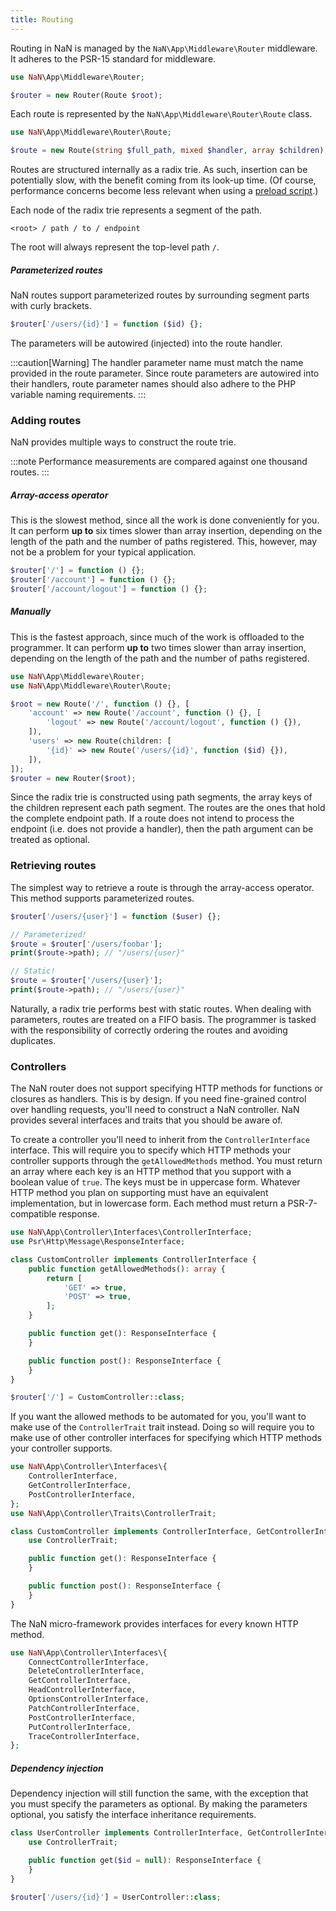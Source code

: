 ```yaml
---
title: Routing
---
```


Routing in NaN is managed by the `NaN\App\Middleware\Router` middleware.
It adheres to the PSR-15 standard for middleware.

```php
use NaN\App\Middleware\Router;

$router = new Router(Route $root);
```

Each route is represented by the `NaN\App\Middleware\Router\Route` class.

```php
use NaN\App\Middleware\Router\Route;

$route = new Route(string $full_path, mixed $handler, array $children);
```
Routes are structured internally as a radix trie.
As such, insertion can be potentially slow, with the benefit coming from its look-up time.
(Of course, performance concerns become less relevant when using a [preload script](https://www.php.net/manual/en/opcache.preloading.php).)

Each node of the radix trie represents a segment of the path.

```http "<root>" "path" "to" "endpoint"
<root> / path / to / endpoint
```

The root will always represent the top-level path `/`.

##### Parameterized routes

NaN routes support parameterized routes by surrounding segment parts with curly brackets.

```php
$router['/users/{id}'] = function ($id) {};
```

The parameters will be autowired (injected) into the route handler.

:::caution[Warning]
The handler parameter name must match the name provided in the route parameter.
Since route parameters are autowired into their handlers, route parameter names should also adhere to the PHP variable naming requirements.
:::

### Adding routes

NaN provides multiple ways to construct the route trie.

:::note
Performance measurements are compared against one thousand routes.
:::

##### Array-access operator

This is the slowest method, since all the work is done conveniently for you.
It can perform **up to** six times slower than array insertion, depending on the length of the path and the number of paths registered.
This, however, may not be a problem for your typical application.

```php
$router['/'] = function () {};
$router['/account'] = function () {};
$router['/account/logout'] = function () {};
```

##### Manually

This is the fastest approach, since much of the work is offloaded to the programmer.
It can perform **up to** two times slower than array insertion, depending on the length of the path and the number of paths registered.

```php
use NaN\App\Middleware\Router;
use NaN\App\Middleware\Router\Route;

$root = new Route('/', function () {}, [
	'account' => new Route('/account', function () {}, [
		'logout' => new Route('/account/logout', function () {}),
	]),
	'users' => new Route(children: [
		'{id}' => new Route('/users/{id}', function ($id) {}),
	]),
]);
$router = new Router($root);
```

Since the radix trie is constructed using path segments, the array keys of the children represent each path segment.
The routes are the ones that hold the complete endpoint path.
If a route does not intend to process the endpoint (i.e. does not provide a handler), then the path argument can be treated as optional.

### Retrieving routes

The simplest way to retrieve a route is through the array-access operator.
This method supports parameterized routes.

```php
$router['/users/{user}'] = function ($user) {};

// Parameterized!
$route = $router['/users/foobar'];
print($route->path); // "/users/{user}"

// Static!
$route = $router['/users/{user}'];
print($route->path); // "/users/{user}"
```

Naturally, a radix trie performs best with static routes.
When dealing with parameters, routes are treated on a FIFO basis.
The programmer is tasked with the responsibility of correctly ordering the routes and avoiding duplicates.

### Controllers

The NaN router does not support specifying HTTP methods for functions or closures as handlers.
This is by design.
If you need fine-grained control over handling requests, you'll need to construct a NaN controller.
NaN provides several interfaces and traits that you should be aware of.

To create a controller you'll need to inherit from the `ControllerInterface` interface.
This will require you to specify which HTTP methods your controller supports through the `getAllowedMethods` method.
You must return an array where each key is an HTTP method that you support with a boolean value of `true`.
The keys must be in uppercase form.
Whatever HTTP method you plan on supporting must have an equivalent implementation, but in lowercase form.
Each method must return a PSR-7-compatible response.

```php
use NaN\App\Controller\Interfaces\ControllerInterface;
use Psr\Http\Message\ResponseInterface;

class CustomController implements ControllerInterface {
	public function getAllowedMethods(): array {
		return [
			'GET' => true,
			'POST' => true,
		];
	}

	public function get(): ResponseInterface {
	}

	public function post(): ResponseInterface {
	}
}

$router['/'] = CustomController::class;
```

If you want the allowed methods to be automated for you, you'll want to make use of the `ControllerTrait` trait instead.
Doing so will require you to make use of other controller interfaces for specifying which HTTP methods your controller supports.

```php
use NaN\App\Controller\Interfaces\{
	ControllerInterface,
	GetControllerInterface,
	PostControllerInterface,
};
use NaN\App\Controller\Traits\ControllerTrait;

class CustomController implements ControllerInterface, GetControllerInterface, PostControllerInterface {
	use ControllerTrait;

	public function get(): ResponseInterface {
	}

	public function post(): ResponseInterface {
	}
}
```

The NaN micro-framework provides interfaces for every known HTTP method.

```php
use NaN\App\Controller\Interfaces\{
	ConnectControllerInterface,
	DeleteControllerInterface,
	GetControllerInterface,
	HeadControllerInterface,
	OptionsControllerInterface,
	PatchControllerInterface,
	PostControllerInterface,
	PutControllerInterface,
	TraceControllerInterface,
};
```

##### Dependency injection

Dependency injection will still function the same, with the exception that you must specify the parameters as optional.
By making the parameters optional, you satisfy the interface inheritance requirements.

```php
class UserController implements ControllerInterface, GetControllerInterface {
	use ControllerTrait;

	public function get($id = null): ResponseInterface {
	}
}

$router['/users/{id}'] = UserController::class;
```

